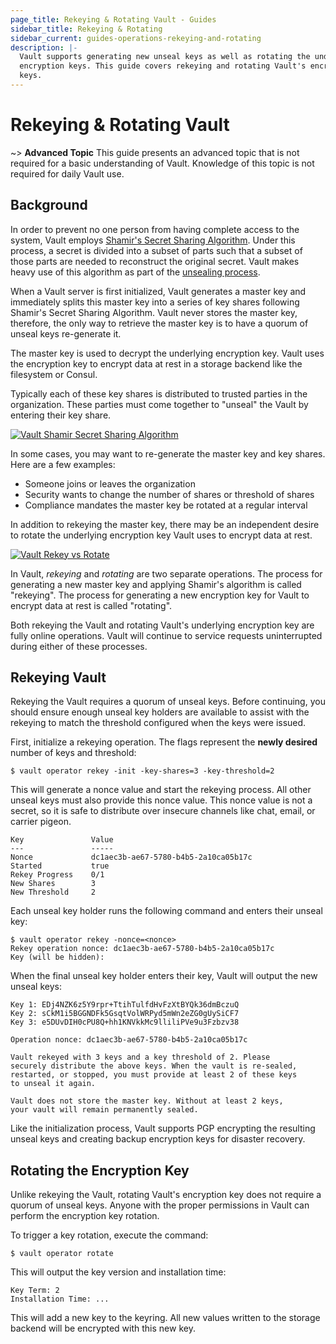 ```yaml
---
page_title: Rekeying & Rotating Vault - Guides
sidebar_title: Rekeying & Rotating
sidebar_current: guides-operations-rekeying-and-rotating
description: |-
  Vault supports generating new unseal keys as well as rotating the underlying
  encryption keys. This guide covers rekeying and rotating Vault's encryption
  keys.
---
```


# Rekeying &amp; Rotating Vault

~> **Advanced Topic** This guide presents an advanced topic that is not required
for a basic understanding of Vault. Knowledge of this topic is not required for
daily Vault use.

## Background

In order to prevent no one person from having complete access to the system,
Vault employs [Shamir's Secret Sharing Algorithm][shamir]. Under this process,
a secret is divided into a subset of parts such that a subset of those parts are
needed to reconstruct the original secret. Vault makes heavy use of this
algorithm as part of the [unsealing process](/docs/concepts/seal.html).

When a Vault server is first initialized, Vault generates a master key and
immediately splits this master key into a series of key shares following
Shamir's Secret Sharing Algorithm. Vault never stores the master key, therefore,
the only way to retrieve the master key is to have a quorum of unseal keys
re-generate it.

The master key is used to decrypt the underlying encryption key. Vault uses the
encryption key to encrypt data at rest in a storage backend like the filesystem
or Consul.

Typically each of these key shares is distributed to trusted parties in the
organization. These parties must come together to "unseal" the Vault by entering
their key share.

[![Vault Shamir Secret Sharing Algorithm](/img/vault-shamir-secret-sharing.svg)](/img/vault-shamir-secret-sharing.svg)

[shamir]: https://en.wikipedia.org/wiki/Shamir%27s_Secret_Sharing

In some cases, you may want to re-generate the master key and key shares. Here
are a few examples:

- Someone joins or leaves the organization
- Security wants to change the number of shares or threshold of shares
- Compliance mandates the master key be rotated at a regular interval

In addition to rekeying the master key, there may be an independent desire to
rotate the underlying encryption key Vault uses to encrypt data at rest.

[![Vault Rekey vs Rotate](/img/vault-rekey-vs-rotate.svg)](/img/vault-rekey-vs-rotate.svg)

In Vault, _rekeying_ and _rotating_ are two separate operations. The process for
generating a new master key and applying Shamir's algorithm is called
"rekeying". The process for generating a new encryption key for Vault to encrypt
data at rest is called "rotating".

Both rekeying the Vault and rotating Vault's underlying encryption key are fully
online operations. Vault will continue to service requests uninterrupted during
either of these processes.

## Rekeying Vault

Rekeying the Vault requires a quorum of unseal keys. Before continuing, you
should ensure enough unseal key holders are available to assist with the
rekeying to match the threshold configured when the keys were issued.

First, initialize a rekeying operation. The flags represent the **newly
desired** number of keys and threshold:

```text
$ vault operator rekey -init -key-shares=3 -key-threshold=2
```

This will generate a nonce value and start the rekeying process. All other
unseal keys must also provide this nonce value. This nonce value is not a
secret, so it is safe to distribute over insecure channels like chat, email, or
carrier pigeon.

```text
Key               Value
---               -----
Nonce             dc1aec3b-ae67-5780-b4b5-2a10ca05b17c
Started           true
Rekey Progress    0/1
New Shares        3
New Threshold     2
```

Each unseal key holder runs the following command and enters their unseal key:

```text
$ vault operator rekey -nonce=<nonce>
Rekey operation nonce: dc1aec3b-ae67-5780-b4b5-2a10ca05b17c
Key (will be hidden):
```

When the final unseal key holder enters their key, Vault will output the new
unseal keys:

```text
Key 1: EDj4NZK6z5Y9rpr+TtihTulfdHvFzXtBYQk36dmBczuQ
Key 2: sCkM1i5BGGNDFk5GsqtVolWRPyd5mWn2eZG0gUySiCF7
Key 3: e5DUvDIH0cPU8Q+hh1KNVkkMc9lliliPVe9u3Fzbzv38

Operation nonce: dc1aec3b-ae67-5780-b4b5-2a10ca05b17c

Vault rekeyed with 3 keys and a key threshold of 2. Please
securely distribute the above keys. When the vault is re-sealed,
restarted, or stopped, you must provide at least 2 of these keys
to unseal it again.

Vault does not store the master key. Without at least 2 keys,
your vault will remain permanently sealed.
```

Like the initialization process, Vault supports PGP encrypting the resulting
unseal keys and creating backup encryption keys for disaster recovery.

## Rotating the Encryption Key

Unlike rekeying the Vault, rotating Vault's encryption key does not require a
quorum of unseal keys. Anyone with the proper permissions in Vault can perform
the encryption key rotation.

To trigger a key rotation, execute the command:

```text
$ vault operator rotate
```

This will output the key version and installation time:

```text
Key Term: 2
Installation Time: ...
```

This will add a new key to the keyring. All new values written to the storage
backend will be encrypted with this new key.
